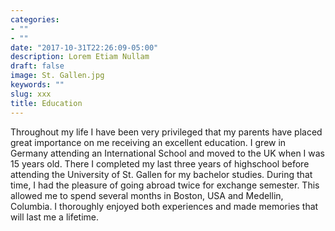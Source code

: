 ```yaml
---
categories:
- ""
- ""
date: "2017-10-31T22:26:09-05:00"
description: Lorem Etiam Nullam
draft: false
image: St. Gallen.jpg
keywords: ""
slug: xxx
title: Education
---
```

Throughout my life I have been very privileged that my parents have placed great importance on me receiving an excellent education. I grew in Germany attending an International School and moved to the UK when I was 15 years old. There I completed my last three years of highschool before attending the University of St. Gallen for my bachelor studies. During that time, I had the pleasure of going abroad twice for exchange semester. This allowed me to spend several months in Boston, USA and Medellin, Columbia. I thoroughly enjoyed both experiences and made memories that will last me a lifetime.